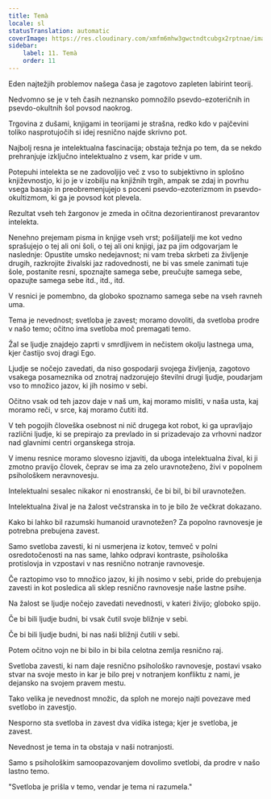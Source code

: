 ```yaml
---
title: Temà
locale: sl
statusTranslation: automatic
coverImage: https://res.cloudinary.com/xmfm6mhw3gwctndtcubgx2rptnae/image/upload/v1741354419/small_cover_la_gran_rebelion_28716e29d2.webp
sidebar:
    label: 11. Temà
    order: 11
---
```

Eden najtežjih problemov našega časa je zagotovo zapleten labirint teorij.

Nedvomno se je v teh časih neznansko pomnožilo psevdo-ezoteričnih in psevdo-okultnih šol povsod naokrog.

Trgovina z dušami, knjigami in teorijami je strašna, redko kdo v pajčevini toliko nasprotujočih si idej resnično najde skrivno pot.

Najbolj resna je intelektualna fascinacija; obstaja težnja po tem, da se nekdo prehranjuje izključno intelektualno z vsem, kar pride v um.

Potepuhi intelekta se ne zadovoljijo več z vso to subjektivno in splošno književnostjo, ki jo je v izobilju na knjižnih trgih, ampak se zdaj in povrhu vsega basajo in preobremenjujejo s poceni psevdo-ezoterizmom in psevdo-okultizmom, ki ga je povsod kot plevela.

Rezultat vseh teh žargonov je zmeda in očitna dezorientiranost prevarantov intelekta.

Nenehno prejemam pisma in knjige vseh vrst; pošiljatelji me kot vedno sprašujejo o tej ali oni šoli, o tej ali oni knjigi, jaz pa jim odgovarjam le naslednje: Opustite umsko nedejavnost; ni vam treba skrbeti za življenje drugih, razkrojite živalski jaz radovednosti, ne bi vas smele zanimati tuje šole, postanite resni, spoznajte samega sebe, preučujte samega sebe, opazujte samega sebe itd., itd., itd.

V resnici je pomembno, da globoko spoznamo samega sebe na vseh ravneh uma.

Tema je nevednost; svetloba je zavest; moramo dovoliti, da svetloba prodre v našo temo; očitno ima svetloba moč premagati temo.

Žal se ljudje znajdejo zaprti v smrdljivem in nečistem okolju lastnega uma, kjer častijo svoj dragi Ego.

Ljudje se nočejo zavedati, da niso gospodarji svojega življenja, zagotovo vsakega posameznika od znotraj nadzorujejo številni drugi ljudje, poudarjam vso to množico jazov, ki jih nosimo v sebi.

Očitno vsak od teh jazov daje v naš um, kaj moramo misliti, v naša usta, kaj moramo reči, v srce, kaj moramo čutiti itd.

V teh pogojih človeška osebnost ni nič drugega kot robot, ki ga upravljajo različni ljudje, ki se prepirajo za prevlado in si prizadevajo za vrhovni nadzor nad glavnimi centri organskega stroja.

V imenu resnice moramo slovesno izjaviti, da uboga intelektualna žival, ki ji zmotno pravijo človek, čeprav se ima za zelo uravnoteženo, živi v popolnem psihološkem neravnovesju.

Intelektualni sesalec nikakor ni enostranski, če bi bil, bi bil uravnotežen.

Intelektualna žival je na žalost večstranska in to je bilo že večkrat dokazano.

Kako bi lahko bil razumski humanoid uravnotežen? Za popolno ravnovesje je potrebna prebujena zavest.

Samo svetloba zavesti, ki ni usmerjena iz kotov, temveč v polni osredotočenosti na nas same, lahko odpravi kontraste, psihološka protislovja in vzpostavi v nas resnično notranje ravnovesje.

Če raztopimo vso to množico jazov, ki jih nosimo v sebi, pride do prebujenja zavesti in kot posledica ali sklep resnično ravnovesje naše lastne psihe.

Na žalost se ljudje nočejo zavedati nevednosti, v kateri živijo; globoko spijo.

Če bi bili ljudje budni, bi vsak čutil svoje bližnje v sebi.

Če bi bili ljudje budni, bi nas naši bližnji čutili v sebi.

Potem očitno vojn ne bi bilo in bi bila celotna zemlja resnično raj.

Svetloba zavesti, ki nam daje resnično psihološko ravnovesje, postavi vsako stvar na svoje mesto in kar je bilo prej v notranjem konfliktu z nami, je dejansko na svojem pravem mestu.

Tako velika je nevednost množic, da sploh ne morejo najti povezave med svetlobo in zavestjo.

Nesporno sta svetloba in zavest dva vidika istega; kjer je svetloba, je zavest.

Nevednost je tema in ta obstaja v naši notranjosti.

Samo s psihološkim samoopazovanjem dovolimo svetlobi, da prodre v našo lastno temo.

"Svetloba je prišla v temo, vendar je tema ni razumela."

